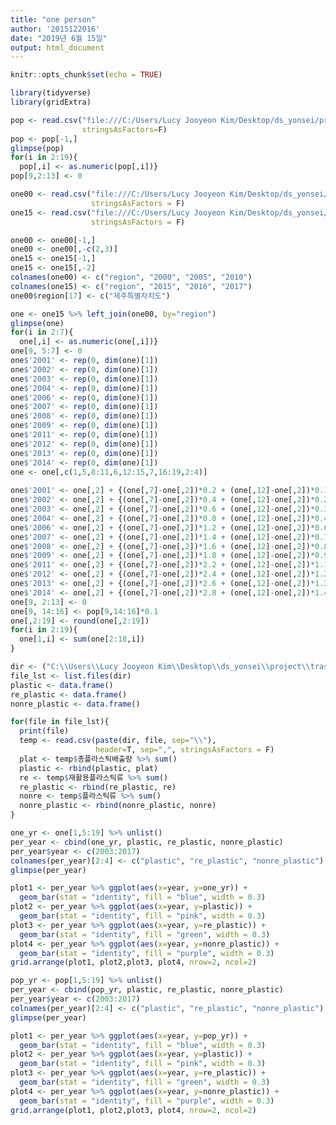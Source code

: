 ---
title: "one person"
author: '2015122016'
date: "2019년 6월 15일"
output: html_document
---

```{r setup, include=FALSE}
knitr::opts_chunk$set(echo = TRUE)
```

```{r}
library(tidyverse)
library(gridExtra)
```

```{r total population}
pop <- read.csv("file:///C:/Users/Lucy Jooyeon Kim/Desktop/ds_yonsei/project/data/1인가구_시도/00~17 총인구수.csv",
                stringsAsFactors=F)
pop <- pop[-1,]
glimpse(pop)
for(i in 2:19){
  pop[,i] <- as.numeric(pop[,i])}
pop[9,2:13] <- 0
```

```{r the number of home with one person}
one00 <- read.csv("file:///C:/Users/Lucy Jooyeon Kim/Desktop/ds_yonsei/project/data/1인가구_시도/00~10 시도 1인 가구수.csv",
                  stringsAsFactors = F)
one15 <- read.csv("file:///C:/Users/Lucy Jooyeon Kim/Desktop/ds_yonsei/project/data/1인가구_시도/15~17 시도 1인 가구수.csv",
                  stringsAsFactors = F)

one00 <- one00[-1,]
one00 <- one00[,-c(2,3)]
one15 <- one15[-1,]
one15 <- one15[,-2]
colnames(one00) <- c("region", "2000", "2005", "2010")
colnames(one15) <- c("region", "2015", "2016", "2017")
one00$region[17] <- c("제주특별자치도")

one <- one15 %>% left_join(one00, by="region")
glimpse(one)
for(i in 2:7){
  one[,i] <- as.numeric(one[,i])}
one[9, 5:7] <- 0
one$'2001' <- rep(0, dim(one)[1])
one$'2002' <- rep(0, dim(one)[1])
one$'2003' <- rep(0, dim(one)[1])
one$'2004' <- rep(0, dim(one)[1])
one$'2006' <- rep(0, dim(one)[1])
one$'2007' <- rep(0, dim(one)[1])
one$'2008' <- rep(0, dim(one)[1])
one$'2009' <- rep(0, dim(one)[1])
one$'2011' <- rep(0, dim(one)[1])
one$'2012' <- rep(0, dim(one)[1])
one$'2013' <- rep(0, dim(one)[1])
one$'2014' <- rep(0, dim(one)[1])
one <- one[,c(1,5,8:11,6,12:15,7,16:19,2:4)]
  
one$'2001' <- one[,2] + {(one[,7]-one[,2])*0.2 + (one[,12]-one[,2])*0.1 + (one[,17]-one[,2])/15}/3
one$'2002' <- one[,2] + {(one[,7]-one[,2])*0.4 + (one[,12]-one[,2])*0.2 + (one[,17]-one[,2])/15*2}/3
one$'2003' <- one[,2] + {(one[,7]-one[,2])*0.6 + (one[,12]-one[,2])*0.3 + (one[,17]-one[,2])/15*3}/3
one$'2004' <- one[,2] + {(one[,7]-one[,2])*0.8 + (one[,12]-one[,2])*0.4 + (one[,17]-one[,2])/15*4}/3
one$'2006' <- one[,2] + {(one[,7]-one[,2])*1.2 + (one[,12]-one[,2])*0.6 + (one[,17]-one[,2])/15*6}/3
one$'2007' <- one[,2] + {(one[,7]-one[,2])*1.4 + (one[,12]-one[,2])*0.7 + (one[,17]-one[,2])/15*7}/3
one$'2008' <- one[,2] + {(one[,7]-one[,2])*1.6 + (one[,12]-one[,2])*0.8 + (one[,17]-one[,2])/15*8}/3
one$'2009' <- one[,2] + {(one[,7]-one[,2])*1.8 + (one[,12]-one[,2])*0.9 + (one[,17]-one[,2])/15*9}/3
one$'2011' <- one[,2] + {(one[,7]-one[,2])*2.2 + (one[,12]-one[,2])*1.1 + (one[,17]-one[,2])/15*11}/3
one$'2012' <- one[,2] + {(one[,7]-one[,2])*2.4 + (one[,12]-one[,2])*1.2 + (one[,17]-one[,2])/15*12}/3
one$'2013' <- one[,2] + {(one[,7]-one[,2])*2.6 + (one[,12]-one[,2])*1.3 + (one[,17]-one[,2])/15*13}/3
one$'2014' <- one[,2] + {(one[,7]-one[,2])*2.8 + (one[,12]-one[,2])*1.4 + (one[,17]-one[,2])/15*14}/3
one[9, 2:13] <- 0
one[9, 14:16] <- pop[9,14:16]*0.1
one[,2:19] <- round(one[,2:19])
for(i in 2:19){
  one[1,i] <- sum(one[2:18,i])
}
```

```{r import plastic data}
dir <- ("C:\\Users\\Lucy Jooyeon Kim\\Desktop\\ds_yonsei\\project\\trash_v03")
file_lst <- list.files(dir)
plastic <- data.frame()
re_plastic <- data.frame()
nonre_plastic <- data.frame()

for(file in file_lst){
  print(file)
  temp <- read.csv(paste(dir, file, sep="\\"),
                   header=T, sep=",", stringsAsFactors = F)
  plat <- temp$총플라스틱배출량 %>% sum()
  plastic <- rbind(plastic, plat)
  re <- temp$재활용플라스틱류 %>% sum()
  re_plastic <- rbind(re_plastic, re)
  nonre <- temp$플라스틱류 %>% sum()
  nonre_plastic <- rbind(nonre_plastic, nonre)
}
```

```{r plastic ~ one}
one_yr <- one[1,5:19] %>% unlist()
per_year <- cbind(one_yr, plastic, re_plastic, nonre_plastic)
per_year$year <- c(2003:2017)
colnames(per_year)[2:4] <- c("plastic", "re_plastic", "nonre_plastic")
glimpse(per_year)

plot1 <- per_year %>% ggplot(aes(x=year, y=one_yr)) +
  geom_bar(stat = "identity", fill = "blue", width = 0.3)
plot2 <- per_year %>% ggplot(aes(x=year, y=plastic)) +
  geom_bar(stat = "identity", fill = "pink", width = 0.3)
plot3 <- per_year %>% ggplot(aes(x=year, y=re_plastic)) +
  geom_bar(stat = "identity", fill = "green", width = 0.3)
plot4 <- per_year %>% ggplot(aes(x=year, y=nonre_plastic)) +
  geom_bar(stat = "identity", fill = "purple", width = 0.3)
grid.arrange(plot1, plot2,plot3, plot4, nrow=2, ncol=2)
```

```{r plastic ~ totla population}
pop_yr <- pop[1,5:19] %>% unlist()
per_year <- cbind(pop_yr, plastic, re_plastic, nonre_plastic)
per_year$year <- c(2003:2017)
colnames(per_year)[2:4] <- c("plastic", "re_plastic", "nonre_plastic")
glimpse(per_year)

plot1 <- per_year %>% ggplot(aes(x=year, y=pop_yr)) +
  geom_bar(stat = "identity", fill = "blue", width = 0.3)
plot2 <- per_year %>% ggplot(aes(x=year, y=plastic)) +
  geom_bar(stat = "identity", fill = "pink", width = 0.3)
plot3 <- per_year %>% ggplot(aes(x=year, y=re_plastic)) +
  geom_bar(stat = "identity", fill = "green", width = 0.3)
plot4 <- per_year %>% ggplot(aes(x=year, y=nonre_plastic)) +
  geom_bar(stat = "identity", fill = "purple", width = 0.3)
grid.arrange(plot1, plot2,plot3, plot4, nrow=2, ncol=2)
```

